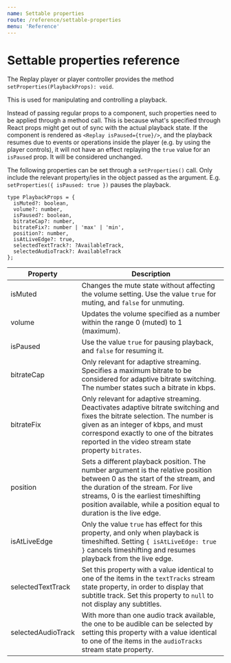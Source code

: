 ```yaml
---
name: Settable properties
route: /reference/settable-properties
menu: 'Reference'
---
```


# Settable properties reference

The Replay player or player controller provides the method `setProperties(PlaybackProps): void`.

This is used for manipulating and controlling a playback.

Instead of passing regular props to a component, such properties need to be applied through a method call. This is because what's specified through React props might get out of sync with the actual playback state. If the component is rendered as `<Replay isPaused={true}/>`, and the playback resumes due to events or operations inside the player (e.g. by using the player controls), it will not have an effect replaying the `true` value for an `isPaused` prop. It will be considered unchanged. 

The following properties can be set through a `setProperties()` call. Only include the relevant property/ies in the object passed as the argument. E.g. `setProperties({ isPaused: true })` pauses the playback.

```
type PlaybackProps = {
  isMuted?: boolean,
  volume?: number,
  isPaused?: boolean,
  bitrateCap?: number,
  bitrateFix?: number | 'max' | 'min',
  position?: number,
  isAtLiveEdge?: true,
  selectedTextTrack?: ?AvailableTrack,
  selectedAudioTrack?: AvailableTrack
};
```

| Property | Description |
|----------|-------------|
| isMuted | Changes the mute state without affecting the volume setting. Use the value `true` for muting, and `false` for unmuting. |
| volume | Updates the volume specified as a number within the range 0 (muted) to 1 (maximum). |
| isPaused | Use the value `true` for pausing playback, and `false` for resuming it. |
| bitrateCap | Only relevant for adaptive streaming. Specifies a maximum bitrate to be considered for adaptive bitrate switching. The number states such a bitrate in kbps. |
| bitrateFix | Only relevant for adaptive streaming. Deactivates adaptive bitrate switching and fixes the bitrate selection. The number is given as an integer of kbps, and must correspond exactly to one of the bitrates reported in the video stream state property `bitrates`. |
| position | Sets a different playback position. The number argument is the relative position between 0 as the start of the stream, and the duration of the stream. For live streams, 0 is the earliest timeshifting position available, while a position equal to duration is the live edge. |
| isAtLiveEdge | Only the value `true` has effect for this property, and only when playback is timeshifted. Setting `{ isAtLiveEdge: true }` cancels timeshifting and resumes playback from the live edge. |
| selectedTextTrack | Set this property with a value identical to one of the items in the `textTracks` stream state property, in order to display that subtitle track. Set this property to `null` to not display any subtitles. |
| selectedAudioTrack | With more than one audio track available, the one to be audible can be selected by setting this property with a value identical to one of the items in the `audioTracks` stream state property. |